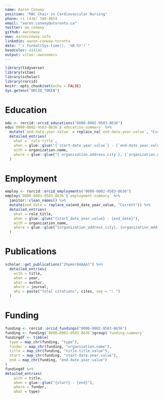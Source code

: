 ```yaml
---
name: Aaron Conway
position: "RBC Chair in Cardiovascular Nursing"
phone: +1 (416) 340-4654
email: "aaron.conway@utoronto.ca"
twitter: aw_conway
github: awconway
www: aaronconway.info
linkedin: aaron-conway-toronto
date: "`r format(Sys.time(), '%B %Y')`"
headcolor: 414141
output: vitae::awesomecv
---
```


```r
library(tidyverse)
library(vitae)
library(scholar)
library(rorcid)
knitr::opts_chunk$set(echo = FALSE)
Sys.getenv("ORCID_TOKEN")
```
# Education
```r
edu <- rorcid::orcid_educations("0000-0002-9583-8636")
edu$`0000-0002-9583-8636`$`education-summary` %>% 
  mutate(`end-date.year.value` = replace_na(`end-date.year.value`, "Current")) %>% 
  detailed_entries(
    what = `role-title`,
    when = glue::glue("{`start-date.year.value`} - {`end-date.year.value`}"), 
    with = organization.name,
    where = glue::glue("{`organization.address.city`}, {`organization.address.country`}")
  )
```
# Employment
```r
employ <- rorcid::orcid_employments("0000-0002-9583-8636")
employ$`0000-0002-9583-8636`$`employment-summary` %>% 
  janitor::clean_names() %>% 
  mutate(end_date = replace_na(end_date_year_value, "Current")) %>% 
  detailed_entries(
    what = role_title,
    when = glue::glue("{start_date_year_value} - {end_date}"), 
    with = organization_name,
    where = glue::glue("{organization_address_city}, {organization_address_country}")
  )
```


# Publications
```r
scholar::get_publications("2hpmnr8AAAAJ") %>%
  detailed_entries(
    with = title,
    when = year,
    what = author,
    where = journal,
    why = paste("Total citations", cites, sep = ": ")
  )
```

# Funding

```r
funding <- rorcid::orcid_fundings("0000-0002-9583-8636")
funding <- funding$`0000-0002-9583-8636`$group$`funding-summary`
fundingdf <- tibble(
  type = map_chr(funding, "type"),
  funder = map_chr(funding, "organization.name"),
  title = map_chr(funding, "title.title.value"),
  start = map_chr(funding, "start-date.year.value"),
  end = map_chr(funding, "end-date.year.value")
)
fundingdf %>% 
detailed_entries(
    with = title,
    when = glue::glue("{start} - {end}"),
    where = funder,
    what = type)
```

# 